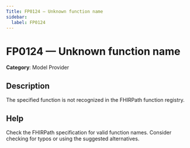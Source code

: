 ```yaml
---
Title: FP0124 — Unknown function name
sidebar:
  label: FP0124
---
```


# FP0124 — Unknown function name

**Category**: Model Provider

## Description

The specified function is not recognized in the FHIRPath function registry.

## Help

Check the FHIRPath specification for valid function names. Consider checking for typos or using the suggested alternatives.
